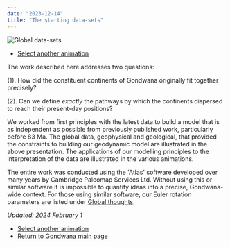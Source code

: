 ```yaml
---
date: "2023-12-14"
title: "The starting data-sets"
---
```


![Global data-sets](./assets/fixed-15cm.gif)

* [Select another animation](../animations)

The work described here addresses two questions: 

(1). How did the constituent continents of Gondwana originally fit together precisely?

(2). Can we define *exactly* the pathways by which the continents dispersed to reach their present-day positions?

We worked from first principles with the latest data to build a model that is as independent as possible from previously published work, particularly before 83 Ma. The global data, geophysical and geological, that provided the constraints to building our geodynamic model are illustrated in the above presentation. The applications of our modelling principles to the interpretation of the data are illustrated in the various animations. 

The entire work was conducted using the 'Atlas' software developed over many years by Cambridge Paleomap Services Ltd.  Without using this or similar software it is impossible to quantify ideas into a precise, Gondwana-wide context.  For those using similar software, our Euler rotation parameters are listed under [Global thoughts](../latest-rotation).


*Updated: 2024 February 1*

* [Select another animation](../animations)
* [Return to Gondwana main page](../../gondwana)
